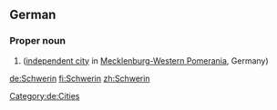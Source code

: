 ==German==
{{wikipedia|lang=de}}

===Proper noun===
{{de-proper noun|g=n}}

# {{l|en|Schwerin}} ([[independent city]] in [[Mecklenburg-Western Pomerania]], Germany)

[[Category:de:Cities]]

[[de:Schwerin]]
[[fi:Schwerin]]
[[zh:Schwerin]]